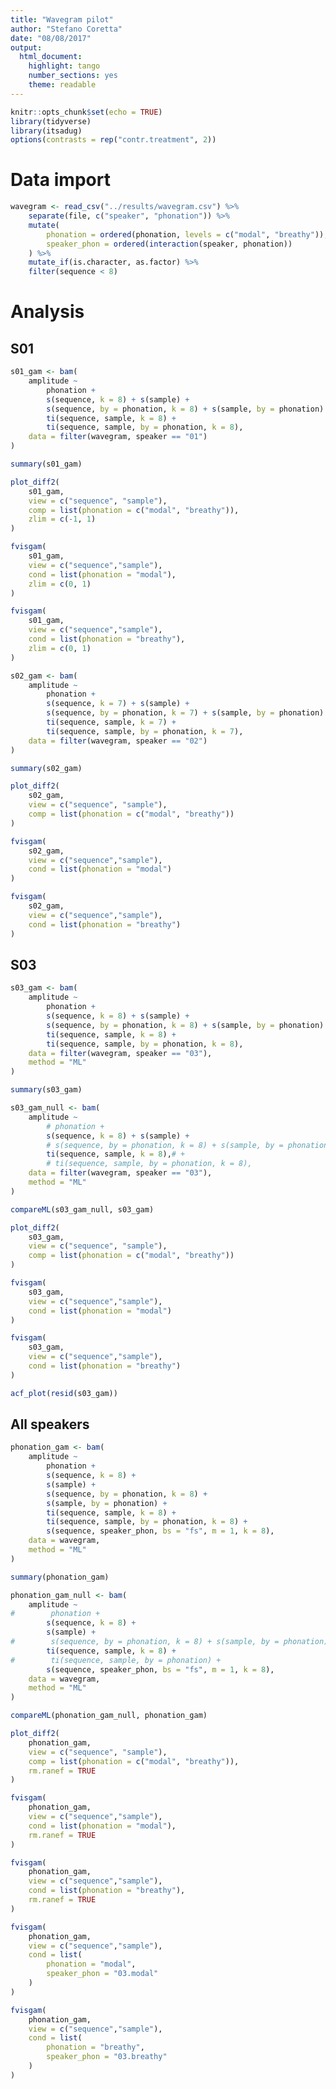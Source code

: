 ```yaml
---
title: "Wavegram pilot"
author: "Stefano Coretta"
date: "08/08/2017"
output: 
  html_document: 
    highlight: tango
    number_sections: yes
    theme: readable
---
```


```r
knitr::opts_chunk$set(echo = TRUE)
library(tidyverse)
library(itsadug)
options(contrasts = rep("contr.treatment", 2))
```

# Data import

```r
wavegram <- read_csv("../results/wavegram.csv") %>%
    separate(file, c("speaker", "phonation")) %>%
    mutate(
        phonation = ordered(phonation, levels = c("modal", "breathy")),
        speaker_phon = ordered(interaction(speaker, phonation))
    ) %>%
    mutate_if(is.character, as.factor) %>%
    filter(sequence < 8)
```

# Analysis

## S01

```r
s01_gam <- bam(
    amplitude ~
        phonation +
        s(sequence, k = 8) + s(sample) +
        s(sequence, by = phonation, k = 8) + s(sample, by = phonation) +
        ti(sequence, sample, k = 8) +
        ti(sequence, sample, by = phonation, k = 8),
    data = filter(wavegram, speaker == "01")
)

summary(s01_gam)
```

```r
plot_diff2(
    s01_gam,
    view = c("sequence", "sample"), 
    comp = list(phonation = c("modal", "breathy")),
    zlim = c(-1, 1)
)
```

```r
fvisgam(
    s01_gam,
    view = c("sequence","sample"),
    cond = list(phonation = "modal"),
    zlim = c(0, 1)
)

fvisgam(
    s01_gam,
    view = c("sequence","sample"),
    cond = list(phonation = "breathy"),
    zlim = c(0, 1)
)
```

```r
s02_gam <- bam(
    amplitude ~
        phonation +
        s(sequence, k = 7) + s(sample) +
        s(sequence, by = phonation, k = 7) + s(sample, by = phonation) +
        ti(sequence, sample, k = 7) +
        ti(sequence, sample, by = phonation, k = 7),
    data = filter(wavegram, speaker == "02")
)

summary(s02_gam)
```

```r
plot_diff2(
    s02_gam,
    view = c("sequence", "sample"), 
    comp = list(phonation = c("modal", "breathy"))
)
```

```r
fvisgam(
    s02_gam,
    view = c("sequence","sample"),
    cond = list(phonation = "modal")
)

fvisgam(
    s02_gam,
    view = c("sequence","sample"),
    cond = list(phonation = "breathy")
)
```

## S03

```r
s03_gam <- bam(
    amplitude ~
        phonation +
        s(sequence, k = 8) + s(sample) +
        s(sequence, by = phonation, k = 8) + s(sample, by = phonation) +
        ti(sequence, sample, k = 8) +
        ti(sequence, sample, by = phonation, k = 8),
    data = filter(wavegram, speaker == "03"),
    method = "ML"
)

summary(s03_gam)

s03_gam_null <- bam(
    amplitude ~
        # phonation +
        s(sequence, k = 8) + s(sample) +
        # s(sequence, by = phonation, k = 8) + s(sample, by = phonation) +
        ti(sequence, sample, k = 8),# +
        # ti(sequence, sample, by = phonation, k = 8),
    data = filter(wavegram, speaker == "03"),
    method = "ML"
)

compareML(s03_gam_null, s03_gam)
```

```r
plot_diff2(
    s03_gam,
    view = c("sequence", "sample"), 
    comp = list(phonation = c("modal", "breathy"))
)
```

```r
fvisgam(
    s03_gam,
    view = c("sequence","sample"),
    cond = list(phonation = "modal")
)

fvisgam(
    s03_gam,
    view = c("sequence","sample"),
    cond = list(phonation = "breathy")
)
```

```r
acf_plot(resid(s03_gam))
```

## All speakers

```r
phonation_gam <- bam(
    amplitude ~
        phonation +
        s(sequence, k = 8) +
        s(sample) +
        s(sequence, by = phonation, k = 8) +
        s(sample, by = phonation) +
        ti(sequence, sample, k = 8) +
        ti(sequence, sample, by = phonation, k = 8) +
        s(sequence, speaker_phon, bs = "fs", m = 1, k = 8),
    data = wavegram,
    method = "ML"
)

summary(phonation_gam)

phonation_gam_null <- bam(
    amplitude ~
#        phonation +
        s(sequence, k = 8) +
        s(sample) +
#        s(sequence, by = phonation, k = 8) + s(sample, by = phonation) +
        ti(sequence, sample, k = 8) +
#        ti(sequence, sample, by = phonation) +
        s(sequence, speaker_phon, bs = "fs", m = 1, k = 8),
    data = wavegram,
    method = "ML"
)

compareML(phonation_gam_null, phonation_gam)
```

```r
plot_diff2(
    phonation_gam,
    view = c("sequence", "sample"), 
    comp = list(phonation = c("modal", "breathy")),
    rm.ranef = TRUE
)
```

```r
fvisgam(
    phonation_gam,
    view = c("sequence","sample"),
    cond = list(phonation = "modal"),
    rm.ranef = TRUE
)

fvisgam(
    phonation_gam,
    view = c("sequence","sample"),
    cond = list(phonation = "breathy"),
    rm.ranef = TRUE
)
```

```r
fvisgam(
    phonation_gam,
    view = c("sequence","sample"),
    cond = list(
        phonation = "modal",
        speaker_phon = "03.modal"
    )
)

fvisgam(
    phonation_gam,
    view = c("sequence","sample"),
    cond = list(
        phonation = "breathy",
        speaker_phon = "03.breathy"
    )
)
```
